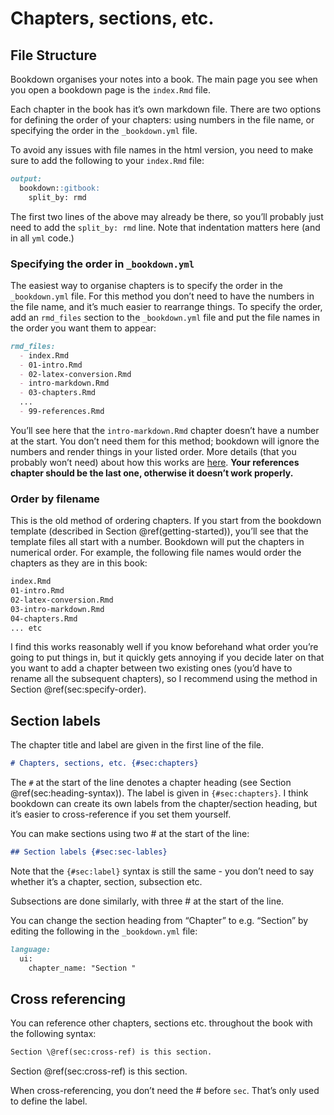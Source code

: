 # Chapters, sections, etc. {#sec:chapters}

## File Structure {#sec:file-structure}

Bookdown organises your notes into a book. The main page you see when you open a bookdown page is the `index.Rmd` file. 

Each chapter in the book has it's own markdown file. There are two options for defining the order of your chapters: using numbers in the file name, or specifying the order in the `_bookdown.yml` file.

To avoid any issues with file names in the html version, you need to make sure to add the following to your `index.Rmd` file:

```markdown
output: 
  bookdown::gitbook:
    split_by: rmd
```

The first two lines of the above may already be there, so you'll probably just need to add the `split_by: rmd` line. Note that indentation matters here (and in all `yml` code.)

### Specifying the order in `_bookdown.yml` {#sec:specify-order}

The easiest way to organise chapters is to specify the order in the `_bookdown.yml` file. For this method you don't need to have the numbers in the file name, and it's much easier to rearrange things. To specify the order, add an `rmd_files` section to the `_bookdown.yml` file and put the file names in the order you want them to appear:

```markdown
rmd_files:
  - index.Rmd
  - 01-intro.Rmd
  - 02-latex-conversion.Rmd
  - intro-markdown.Rmd
  - 03-chapters.Rmd
  ...
  - 99-references.Rmd
```

You'll see here that the `intro-markdown.Rmd` chapter doesn't have a number at the start. You don't need them for this method; bookdown will ignore the numbers and render things in your listed order. More details (that you probably won't need) about how this works are [here](https://bookdown.org/yihui/bookdown/usage.html). **Your references chapter should be the last one, otherwise it doesn't work properly.**

### Order by filename {#sec:order-filename}

This is the old method of ordering chapters. If you start from the bookdown template (described in Section \@ref(getting-started)), you'll see that the template files all start with a number. Bookdown will put the chapters in numerical order. For example, the following file names would order the chapters as they are in this book:

```markdown
index.Rmd
01-intro.Rmd
02-latex-conversion.Rmd
03-intro-markdown.Rmd
04-chapters.Rmd
... etc
```

I find this works reasonably well if you know beforehand what order you're going to put things in, but it quickly gets annoying if you decide later on that you want to add a chapter between two existing ones (you'd have to rename all the subsequent chapters), so I recommend using the method in Section \@ref(sec:specify-order). 

## Section labels {#sec:sec-labels}

The chapter title and label are given in the first line of the file.

```markdown
# Chapters, sections, etc. {#sec:chapters}
```

The `#` at the start of the line denotes a chapter heading (see Section \@ref(sec:heading-syntax)). The label is given in `{#sec:chapters}`. I think bookdown can create its own labels from the chapter/section heading, but it's easier to cross-reference if you set them yourself. 

You can make sections using two # at the start of the line:

```markdown
## Section labels {#sec:sec-lables}
```
Note that the `{#sec:label}` syntax is still the same - you don't need to say whether it's a chapter, section, subsection etc.

Subsections are done similarly, with three # at the start of the line.

You can change the section heading from "Chapter" to e.g. "Section" by editing the following in the  `_bookdown.yml` file:

```markdown
language:
  ui:
    chapter_name: "Section "
```

## Cross referencing {#sec:cross-ref}

You can reference other chapters, sections etc. throughout the book with the following syntax:

```markdown
Section \@ref(sec:cross-ref) is this section.
```

:::showoutput
Section \@ref(sec:cross-ref) is this section.
:::
When cross-referencing, you don't need the # before `sec`. That's only used to define the label.


